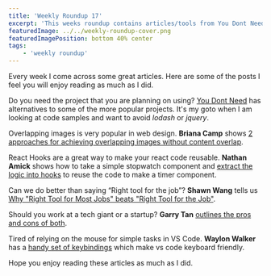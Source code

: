 ```yaml
---
title: 'Weekly Roundup 17'
excerpt: 'This weeks roundup contains articles/tools from You Dont Need, Briana Camp, Nathan Amick, Shawn Wang, Garry Tan and Waylon Walker'
featuredImage: ../../weekly-roundup-cover.png
featuredImagePosition: bottom 40% center
tags:
    - 'weekly roundup'
---
```


Every week I come across some great articles. Here are some of the posts I feel you will enjoy reading as much as I did.

Do you need the project that you are planning on using? [You Dont Need](https://github.com/you-dont-need/You-Dont-Need.com) has alternatives to some of the more popular projects. It's my goto when I am looking at code samples and want to avoid _lodash_ or _jquery_.

Overlapping images is very popular in web design. **Briana Camp** shows [2 approaches for achieving overlapping images without content overlap](https://bricampgomez.com/blog/how-to-overlap-images-in-css/).

React Hooks are a great way to make your react code reusable. **Nathan Amick** shows how to take a simple stopwatch component and [extract the logic into hooks](https://dev.to/namick/why-you-should-be-writing-your-own-react-hooks-23an) to reuse the code to make a timer component.

Can we do better than saying “Right tool for the job”? **Shawn Wang** tells us [Why "Right Tool for Most Jobs" beats "Right Tool for the Job"](https://www.swyx.io/writing/hammers/).

Should you work at a tech giant or a startup? **Garry Tan** [outlines the pros and cons of both](https://blog.garrytan.com/working-for-microsoft-cost-me-200-dollars-million).

Tired of relying on the mouse for simple tasks in VS Code. **Waylon Walker** has a [handy set of keybindings](https://waylonwalker.com/blog/keyboard-driven-vscode/) which make vs code keyboard friendly.

Hope you enjoy reading these articles as much as I did.
